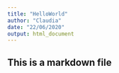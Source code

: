 ```yaml
---
title: "HelloWorld"
author: "Claudia"
date: "22/06/2020"
output: html_document
---
```


## This is a markdown file
